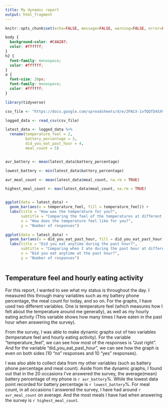 ---
title: My dynamic report
output: html_fragment
---

```{r setup, include=FALSE}
knitr::opts_chunk$set(echo=FALSE, message=FALSE, warning=FALSE, error=FALSE)

```

```{css}
body {
  background-color: #C4A287;
  color: #ffffff;
}
h2 {
  font-family: monospace;
  color: #ffffff;
}
a {
  font-size: 20px;
  font-family: monospace;
  color: #ffffff;
}
```


```{r}
library(tidyverse)

csv_file <- "https://docs.google.com/spreadsheets/d/e/2PACX-1vTQQfD4SXVDzkoOutafvWrCrF2fGRa33qoL5KE_wvvTEaCqyCAzmTJqoybDdfMXNoXkcY5S0kqdCPr4/pub?output=csv"

logged_data <- read_csv(csv_file) 

latest_data <- logged_data %>% 
  rename(temperature_feel = 2,
         battery_percentage = 3,
         did_you_eat_past_hour = 4,
         meal_count = 5)


avr_battery <- mean(latest_data$battery_percentage)

lowest_battery <- min(latest_data$battery_percentage)

avr_meal_count <- mean(latest_data$meal_count, na.rm = TRUE)

highest_meal_count <- max(latest_data$meal_count, na.rm = TRUE)


ggplot(data = latest_data) +
  geom_bar(aes(x = temperature_feel, fill = temperature_feel)) + 
  labs(title = "How was the temperature for you?", 
       subtitle = "Comparing the feel of the temperatures at different times",
       x = "How does the temperature feel like for you?", 
       y = "Number of responses")

ggplot(data = latest_data) +
  geom_bar(aes(x = did_you_eat_past_hour, fill = did_you_eat_past_hour)) +
  labs(title = "Did you eat anytime during the past hour?", 
       subtitle = "Comparing when I ate during the past hour at different times",
       x = "Did you eat anytime at the past hour?", 
       y = "Number of responses")



```

## Temperature feel and hourly eating activity

For this report, I wanted to see what my status is throughout the day. I measured this through many variables such as my battery phone percentage, the meal count for today, and so on. For the graphs, I have used two different variables. One is temperature feel (which measures how I felt about the temperature around me generally), as well as my hourly eating activity (This variable shows how many times I have eaten in the past hour when answering the survey). 

From the survey, I was able to make dynamic graphs out of two variables (temperature feel and hourly eating activity). For the variable "temperature_feel", we can see how most of the responses is "Just right". 
And for the variable "did_you_eat_past_hour", we can see how the graph is even on both sides (10 "no" responses and 10 "yes" responses). 

I was also able to collect data from my other variables (such as battery phone percentage and meal count). Aside from the dynamic graphs, I found out that in the 20 occasions I've answered the survey, the average(mean) battery percentage of my phone is `r avr_battery`%. While the lowest data point recorded for battery percentage is `r lowest_battery`%. For meal count, in all occasions I answered the survey, I have had around `r avr_meal_count` on average. And the most meals I have had when answering the survey is `r highest_meal_count`.
